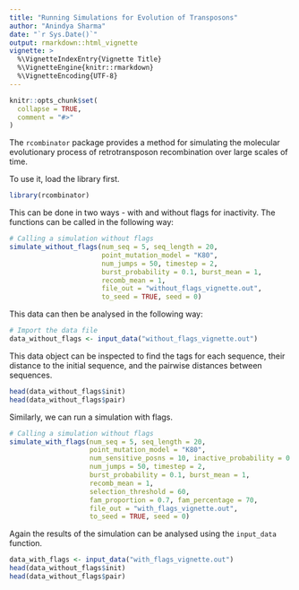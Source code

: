 ```yaml
---
title: "Running Simulations for Evolution of Transposons"
author: "Anindya Sharma"
date: "`r Sys.Date()`"
output: rmarkdown::html_vignette
vignette: >
  %\VignetteIndexEntry{Vignette Title}
  %\VignetteEngine{knitr::rmarkdown}
  %\VignetteEncoding{UTF-8}
---
```


```r
knitr::opts_chunk$set(
  collapse = TRUE,
  comment = "#>"
)
```

The `rcombinator` package provides a method for simulating the molecular
evolutionary process of retrotransposon recombination over large scales of time.

To use it, load the library first.
```r
library(rcombinator)
```

This can be done in two ways - with and without flags for inactivity.
The functions can be called in the following way:

```r
# Calling a simulation without flags
simulate_without_flags(num_seq = 5, seq_length = 20,
                       point_mutation_model = "K80",
                       num_jumps = 50, timestep = 2,
                       burst_probability = 0.1, burst_mean = 1,
                       recomb_mean = 1,
                       file_out = "without_flags_vignette.out",
                       to_seed = TRUE, seed = 0)
```

This data can then be analysed in the following way:

```r
# Import the data file
data_without_flags <- input_data("without_flags_vignette.out")
```

This data object can be inspected to find the tags for each sequence, their distance to the initial sequence, and the pairwise distances between sequences.

```r
head(data_without_flags$init)
head(data_without_flags$pair)
```

Similarly, we can run a simulation with flags.

```r
# Calling a simulation without flags
simulate_with_flags(num_seq = 5, seq_length = 20,
                    point_mutation_model = "K80",
                    num_sensitive_posns = 10, inactive_probability = 0.1, 
                    num_jumps = 50, timestep = 2,
                    burst_probability = 0.1, burst_mean = 1,
                    recomb_mean = 1,
                    selection_threshold = 60, 
                    fam_proportion = 0.7, fam_percentage = 70,
                    file_out = "with_flags_vignette.out",
                    to_seed = TRUE, seed = 0)
```

Again the results of the simulation can be analysed using the `input_data` function.

```r
data_with_flags <- input_data("with_flags_vignette.out")
head(data_without_flags$init)
head(data_without_flags$pair)
```